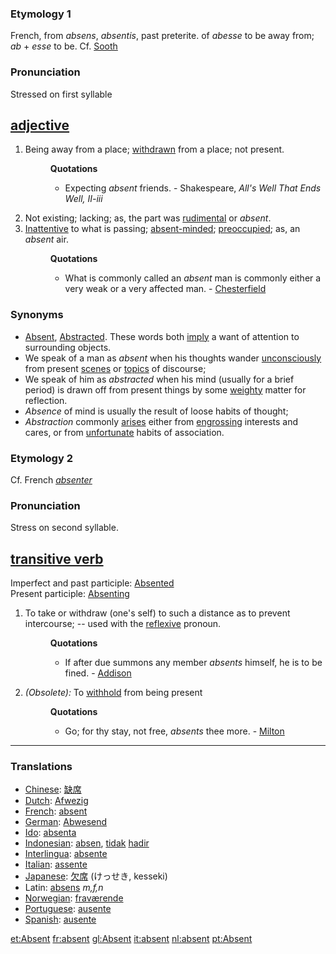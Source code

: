 ===Etymology 1===
French, from ''absens'', ''absentis'', past preterite. of ''abesse'' to be away from; ''ab'' + ''esse'' to be. Cf. [[Sooth]]

===Pronunciation===
Stressed on first syllable

== [[adjective]] ==
#Being away from a place; [[withdrawn]] from a place; not present.
#:'''Quotations'''
#:*Expecting ''absent'' friends. - Shakespeare, ''All's Well That Ends Well, II-iii''
#Not existing; lacking; as, the part was [[rudimental]] or ''absent''.
#[[Inattentive]] to what is passing; [[absent-minded]]; [[preoccupied]]; as, an ''absent'' air.
#:'''Quotations'''
#:*What is commonly called an ''absent'' man is commonly either a very weak or a very affected man. - [[Chesterfield]]

===Synonyms===
*[[Absent]], [[Abstracted]]. These words both [[imply]] a want of attention to surrounding objects. 
*We speak of a man as ''absent'' when his thoughts wander [[unconsciously]] from present [[scenes]] or [[topics]] of discourse; 
*We speak of him as ''abstracted'' when his mind (usually for a brief period) is drawn off from present things by some [[weighty]] matter for reflection. 
*''Absence'' of mind is usually the result of loose habits of thought; 
*''Abstraction'' commonly [[arises]] either from [[engrossing]] interests and cares, or from [[unfortunate]] habits of association.

===Etymology 2===
Cf. French ''[[absenter]]''

===Pronunciation===
Stress on second syllable.

== [[transitive verb]] ==
Imperfect and past participle: [[Absented]]<br>
Present participle: [[Absenting]]
#To take or withdraw (one's self) to such a distance as to prevent intercourse; -- used with the [[reflexive]] pronoun.
#:'''Quotations'''
#:*If after due summons any member ''absents'' himself, he is to be fined. - [[Addison]]
#''(Obsolete):'' To [[withhold]] from being present
#:'''Quotations'''
#:*Go; for thy stay, not free, ''absents'' thee more. - [[Milton]]

----

===Translations===
*[[Chinese]]: [[缺席]]
*[[Dutch]]: [[Afwezig]]
*[[French]]: [[absent]]
*[[German]]: [[Abwesend]]
*[[Ido]]: [[absenta]]
*[[Indonesian]]: [[absen]], [[tidak]] [[hadir]]
*[[Interlingua]]: [[absente]]
*[[Italian]]: [[assente]]
*[[Japanese]]: [[欠席]] (けっせき, kesseki)
*Latin: [[absens]] ''m,f,n''
*[[Norwegian]]: [[fraværende]]
*[[Portuguese]]: [[ausente]]
*[[Spanish]]: [[ausente]]

[[et:Absent]]
[[fr:absent]]
[[gl:Absent]]
[[it:absent]]
[[nl:absent]]
[[pt:Absent]]